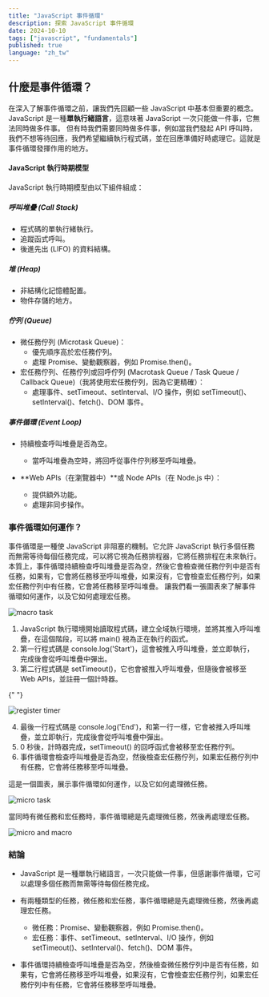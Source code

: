 ```yaml
---
title: "JavaScript 事件循環"
description: 探索 JavaScript 事件循環
date: 2024-10-10
tags: ["javascript", "fundamentals"]
published: true
language: "zh_tw"
---
```


## 什麼是事件循環？

在深入了解事件循環之前，讓我們先回顧一些 JavaScript 中基本但重要的概念。
JavaScript 是一種**單執行緒語言**，這意味著 JavaScript 一次只能做一件事，它無法同時做多件事。
但有時我們需要同時做多件事，例如當我們發起 API 呼叫時，我們不想等待回應，我們希望繼續執行程式碼，並在回應準備好時處理它。這就是事件循環發揮作用的地方。

#### JavaScript 執行時期模型

JavaScript 執行時期模型由以下組件組成：

##### 呼叫堆疊 (Call Stack)

- 程式碼的單執行緒執行。
- 追蹤函式呼叫。
- 後進先出 (LIFO) 的資料結構。

##### 堆 (Heap)

- 非結構化記憶體配置。
- 物件存儲的地方。

##### 佇列 (Queue)

- 微任務佇列 (Microtask Queue)：
  - 優先順序高於宏任務佇列。
  - 處理 Promise、變動觀察器，例如 Promise.then()。
- 宏任務佇列、任務佇列或回呼佇列 (Macrotask Queue / Task Queue / Callback Queue)（我將使用宏任務佇列，因為它更精確）：
  - 處理事件、setTimeout、setInterval、I/O 操作，例如 setTimeout()、setInterval()、fetch()、DOM 事件。

##### 事件循環 (Event Loop)

- 持續檢查呼叫堆疊是否為空。

  - 當呼叫堆疊為空時，將回呼從事件佇列移至呼叫堆疊。

- **Web APIs（在瀏覽器中）**或 Node APIs（在 Node.js 中）：
  - 提供額外功能。
  - 處理非同步操作。

### 事件循環如何運作？

事件循環是一種使 JavaScript 非阻塞的機制。它允許 JavaScript 執行多個任務而無需等待每個任務完成，可以將它視為任務排程器，它將任務排程在未來執行。
本質上，事件循環持續檢查呼叫堆疊是否為空，然後它會檢查微任務佇列中是否有任務，如果有，它會將任務移至呼叫堆疊，如果沒有，它會檢查宏任務佇列，如果宏任務佇列中有任務，它會將任務移至呼叫堆疊。
讓我們看一張圖表來了解事件循環如何運作，以及它如何處理宏任務。

<Image src="/static/macro.png" alt="macro task" width={1000} height={1000} />

1. JavaScript 執行環境開始讀取程式碼，建立全域執行環境，並將其推入呼叫堆疊，在這個階段，可以將 main() 視為正在執行的函式。
2. 第一行程式碼是 console.log('Start')，這會被推入呼叫堆疊，並立即執行，完成後會從呼叫堆疊中彈出。
3. 第二行程式碼是 setTimeout()，它也會被推入呼叫堆疊，但隨後會被移至 Web APIs，並註冊一個計時器。

{" "}

<Image
  src="/static/register-timer.png"
  alt="register timer"
  width={1000}
  height={1000}
/>

4. 最後一行程式碼是 console.log('End')，和第一行一樣，它會被推入呼叫堆疊，並立即執行，完成後會從呼叫堆疊中彈出。
5. 0 秒後，計時器完成，setTimeout() 的回呼函式會被移至宏任務佇列。
6. 事件循環會檢查呼叫堆疊是否為空，然後檢查宏任務佇列，如果宏任務佇列中有任務，它會將任務移至呼叫堆疊。

這是一個圖表，展示事件循環如何運作，以及它如何處理微任務。

<Image src="/static/micro.png" alt="micro task" width={1000} height={1000} />

當同時有微任務和宏任務時，事件循環總是先處理微任務，然後再處理宏任務。

<Image
  src="/static/micro-macro.png"
  alt="micro and macro"
  width={1000}
  height={1000}
/>

### 結論

- JavaScript 是一種單執行緒語言，一次只能做一件事，但感謝事件循環，它可以處理多個任務而無需等待每個任務完成。
- 有兩種類型的任務，微任務和宏任務，事件循環總是先處理微任務，然後再處理宏任務。

  - 微任務：Promise、變動觀察器，例如 Promise.then()。
  - 宏任務：事件、setTimeout、setInterval、I/O 操作，例如 setTimeout()、setInterval()、fetch()、DOM 事件。

- 事件循環持續檢查呼叫堆疊是否為空，然後檢查微任務佇列中是否有任務，如果有，它會將任務移至呼叫堆疊，如果沒有，它會檢查宏任務佇列，如果宏任務佇列中有任務，它會將任務移至呼叫堆疊。
